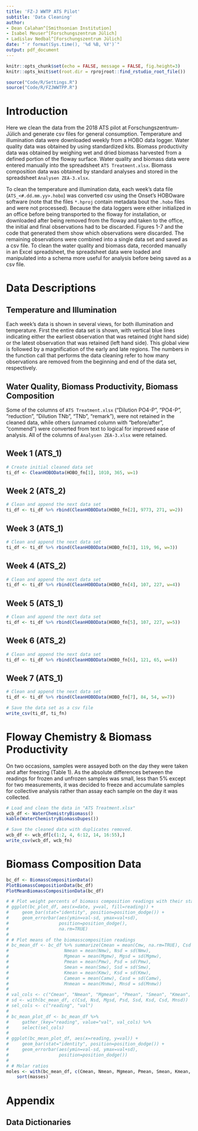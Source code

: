 ```yaml
---
title: 'FZ-J WWTP ATS Pilot'
subtitle: 'Data Cleaning'
author:
- Dean Calahan^[Smithsonian Institution]
- Isabel Meuser^[Forschungszentrum Jülich]
- Ladislav Nedbal^[Forschungszentrum Jülich]
date: "`r format(Sys.time(), '%d %B, %Y')`"
output: pdf_document
---
```


```r
knitr::opts_chunk$set(echo = FALSE, message = FALSE, fig.height=3)
knitr::opts_knit$set(root.dir = rprojroot::find_rstudio_root_file())
```
```r
source("Code/R/Settings.R")
source("Code/R/FZJWWTPP.R")
```
# Introduction  
Here we clean the data from the 2018 ATS pilot at Forschungszentrum-Jülich and generate
csv files for general consumption. Temperature and illumination data were downloaded
weekly from a HOBO data logger. Water quality data was obtained by using standardized
kits. Biomass productivity data was obtained by weighing wet and dried biomass harvested
from a defined portion of the floway surface. Water quality and biomass data were
entered manually into the spreadsheet `ATS Treatment.xlsx`. Biomass composition
data was obtained by standard analyses and stored in the spreadsheet `Analysen ZEA-3.xlsx`.

To clean the temperature and illumination data, each week's data file (`ATS_<#.dd.mm.yy>.hobo`)
was converted csv using the Onset's HOBOware software (note that the files `*.hproj`
contain metadata bout the `.hobo` files and were not processed). Because the data
loggers were either initialized in an office before being transported to the floway
for installation, or downloaded after being removed from the floway and taken to
the office, the initial and final observations had to be discarded. Figures 1-7
and the code that generated them show which observations were discarded. The remaining
observations were combined into a single data set and saved as a csv file. To clean
the water quality and biomass data, recorded manually in an Excel spreadsheet, the
spreadsheet data were loaded and manipulated into a schema more useful for analysis
before being saved as a csv file.

# Data Descriptions
## Temperature and Illumination
Each week's data is shown in several views, for both illumination and temperature.
First the entire data set is shown, with vertical blue lines indicating either the
earliest observation that was retained (right hand side) or the latest observation
that was retained (left hand side). This global view is followed by a magnification
of the early and late regions. The numbers in the function call that performs the
data cleaning refer to how many observations are removed from the beginning and
end of the data set, respectively.

## Water Quality, Biomass Productivity, Biomass Composition
Some of the columns of `ATS Treatment.xlsx` ("Dilution PO4-P", "PO4-P", "reduction",
"Dilution TNb", "TNb", "remark"), were not retained in the cleaned data, while others
(unnamed column with "before/after", "commend") were converted from text to logical
for improved ease of analysis. All of the columns of `Analysen ZEA-3.xlsx` were
retained.

\newpage
## Week 1 (ATS_1)  
```r
# Create initial cleaned data set
ti_df <- CleanHOBOData(HOBO_fn[1], 1010, 365, w=1)
```

## Week 2 (ATS_2)  
```r
# Clean and append the next data set
ti_df <- ti_df %>% rbind(CleanHOBOData(HOBO_fn[2], 9773, 271, w=2))
```

## Week 3 (ATS_1)  
```r
# Clean and append the next data set
ti_df <- ti_df %>% rbind(CleanHOBOData(HOBO_fn[3], 119, 96, w=3))
```

## Week 4 (ATS_2)  
```r
# Clean and append the next data set
ti_df <- ti_df %>% rbind(CleanHOBOData(HOBO_fn[4], 107, 227, w=4))
```

## Week 5 (ATS_1)  
```r
# Clean and append the next data set
ti_df <- ti_df %>% rbind(CleanHOBOData(HOBO_fn[5], 107, 227, w=5))
```

## Week 6 (ATS_2)  
```r
# Clean and append the next data set
ti_df <- ti_df %>% rbind(CleanHOBOData(HOBO_fn[6], 121, 65, w=6))
```

## Week 7 (ATS_1)  
```r
# Clean and append the next data set
ti_df <- ti_df %>% rbind(CleanHOBOData(HOBO_fn[7], 84, 54, w=7))
```
```r
# Save the data set as a csv file
write_csv(ti_df, ti_fn)
```

# Floway Chemistry & Biomass Productivity
On two occasions, samples were assayed both on the day they were taken and after
freezing (Table 1). As the absolute differences between the readings for frozen
and unfrozen samples was small, less than 5% except for two measurements, it was
decided to freeze and accumulate samples for collective analysis rather than assay
each sample on the day it was collected.  

```r
# Load and clean the data in "ATS Treatment.xlsx"
wcb_df <- WaterChemistryBiomass()
kable(WaterChemistryBiomassDupes())

# Save the cleaned data with duplicates removed.
wcb_df <- wcb_df[c(1:2, 4, 6:12, 14, 16:55),]
write_csv(wcb_df, wcb_fn)
```

# Biomass Composition Data
```r
bc_df <- BiomassCompositionData()
PlotBiomassCompositionData(bc_df)
PlotMeanBiomassCompositionData(bc_df)
```

```r
# # Plot weight percents of biomass composition readings with their standard deviations.
# ggplot(bc_plot_df, aes(x=date, y=val, fill=reading)) +
#     geom_bar(stat="identity", position=position_dodge()) +
#     geom_errorbar(aes(ymin=val-sd, ymax=val+sd), 
#                   position=position_dodge(),
#                   na.rm=TRUE)
# 
# # Plot means of the biomasscomposition readings
# bc_mean_df <- bc_df %>% summarize(Cmean = mean(Cmw, na.rm=TRUE), Csd = sd(Cmw, na.rm=TRUE),
#                     Nmean = mean(Nmw), Nsd = sd(Nmw),
#                     Mgmean = mean(Mgmw), Mgsd = sd(Mgmw),
#                     Pmean = mean(Pmw), Psd = sd(Pmw),
#                     Smean = mean(Smw), Ssd = sd(Smw),
#                     Kmean = mean(Kmw), Ksd = sd(Kmw),
#                     Camean = mean(Camw), Casd = sd(Camw),
#                     Mnmean = mean(Mnmw), Mnsd = sd(Mnmw))
# 
# val_cols <- c("Cmean", "Nmean", "Mgmean", "Pmean", "Smean", "Kmean", "Camean", "Mnmean")
# sd <- with(bc_mean_df, c(Csd, Nsd, Mgsd, Psd, Ssd, Ksd, Csd, Mnsd))
# sel_cols <- c("reading", "val")
# 
# bc_mean_plot_df <- bc_mean_df %>%
#     gather_(key="reading", value="val", val_cols) %>%
#     select(sel_cols)
# 
# ggplot(bc_mean_plot_df, aes(x=reading, y=val)) +
#     geom_bar(stat="identity", position=position_dodge()) +
#     geom_errorbar(aes(ymin=val-sd, ymax=val+sd), 
#                   position=position_dodge())
# 
# # Molar ratios
moles <- with(bc_mean_df, c(Cmean, Nmean, Mgmean, Pmean, Smean, Kmean, Camean, Mnmean))/
    sort(masses)

```
# Appendix  

## Data Dictionaries